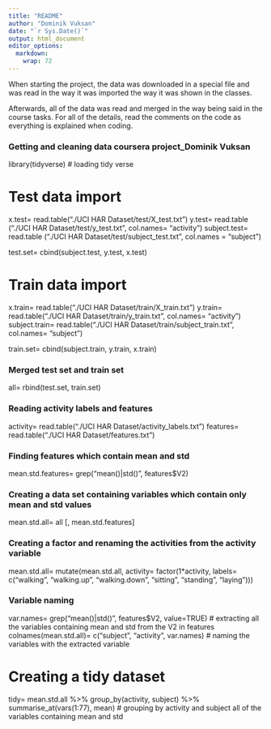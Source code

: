 ---
title: "README"
author: "Dominik Vuksan"
date: "`r Sys.Date()`"
output: html_document
editor_options: 
  markdown: 
    wrap: 72
---

When starting the project, the data was downloaded in a special file and
was read in the way it was imported the way it was shown in the classes.

Afterwards, all of the data was read and merged in the way being said in
the course tasks. For all of the details, read the comments on the code
as everything is explained when coding.

### Getting and cleaning data coursera project_Dominik Vuksan

library(tidyverse) \# loading tidy verse

# Test data import

x.test= read.table("./UCI HAR Dataset/test/X_test.txt") y.test=
read.table ("./UCI HAR Dataset/test/y_test.txt", col.names= "activity")
subject.test= read.table ("./UCI HAR Dataset/test/subject_test.txt",
col.names = "subject")

test.set= cbind(subject.test, y.test, x.test)

# Train data import

x.train= read.table("./UCI HAR Dataset/train/X_train.txt") y.train=
read.table("./UCI HAR Dataset/train/y_train.txt", col.names= "activity")
subject.train= read.table("./UCI HAR Dataset/train/subject_train.txt",
col.names= "subject")

train.set= cbind(subject.train, y.train, x.train)

### Merged test set and train set

all= rbind(test.set, train.set)

### Reading activity labels and features

activity= read.table("./UCI HAR Dataset/activity_labels.txt") features=
read.table("./UCI HAR Dataset/features.txt")

### Finding features which contain mean and std

mean.std.features= grep("mean()\|std()", features\$V2)

### Creating a data set containing variables which contain only mean and std values

mean.std.all= all [, mean.std.features]

### Creating a factor and renaming the activities from the activity variable

mean.std.all= mutate(mean.std.all, activity= factor(1\*activity, labels=
c("walking", "walking.up", "walking.down", "sitting", "standing",
"laying")))

### Variable naming

var.names= grep("mean()\|std()", features\$V2, value=TRUE) \# extracting
all the variables containing mean and std from the V2 in features
colnames(mean.std.all)= c("subject", "activity", var.names) \# naming
the variables with the extracted variable

# Creating a tidy dataset

tidy= mean.std.all %\>% group_by(activity, subject) %\>%
summarise_at(vars(1:77), mean) \# grouping by activity and subject all
of the variables containing mean and std
